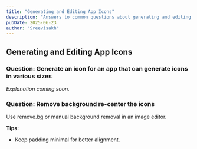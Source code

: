 ```yaml
---
title: "Generating and Editing App Icons"
description: "Answers to common questions about generating and editing app icons"
pubDate: 2025-06-23
author: "Sreevisakh"
---
```


## Generating and Editing App Icons

### Question: Generate an icon for an app that can generate icons in various sizes
_Explanation coming soon._
### Question: Remove background re-center the icons

Use remove.bg or manual background removal in an image editor.

**Tips:**
- Keep padding minimal for better alignment.
